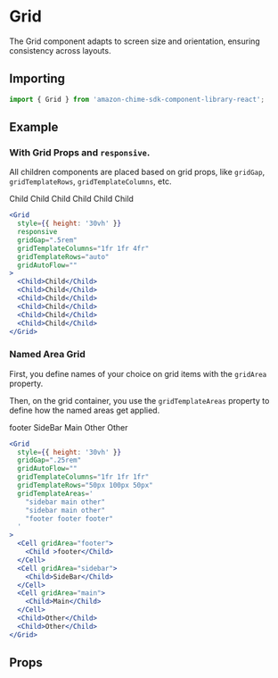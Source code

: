 

# Grid

The Grid component adapts to screen size and orientation, ensuring consistency across layouts.

## Importing

```javascript
import { Grid } from 'amazon-chime-sdk-component-library-react';
```

## Example

### With Grid Props and `responsive`.

All children components are placed based on grid props,
like `gridGap`, `gridTemplateRows`, `gridTemplateColumns`, etc.

<ThemeProvider theme={lightTheme}>
  <Preview>
    <Grid
      style={{ height: '30vh' }}
      responsive
      gridGap=".5rem"
      gridTemplateColumns="1fr 1fr 4fr"
      gridTemplateRows="auto"
      gridAutoFlow=""
    >
      <Child>Child</Child>
      <Child>Child</Child>
      <Child>Child</Child>
      <Child>Child</Child>
      <Child>Child</Child>
      <Child>Child</Child>
    </Grid>
  </Preview>
</ThemeProvider>

```jsx
<Grid
  style={{ height: '30vh' }}
  responsive
  gridGap=".5rem"
  gridTemplateColumns="1fr 1fr 4fr"
  gridTemplateRows="auto"
  gridAutoFlow=""
>
  <Child>Child</Child>
  <Child>Child</Child>
  <Child>Child</Child>
  <Child>Child</Child>
  <Child>Child</Child>
  <Child>Child</Child>
</Grid>
```

### Named Area Grid

First, you define names of your choice on grid items with the `gridArea` property.

Then, on the grid container, you use the `gridTemplateAreas` property to define how the named areas get applied.

<ThemeProvider theme={lightTheme}>
  <Preview>
    <Grid
      style={{ height: '30vh' }}
      gridGap=".25rem"
      gridAutoFlow=""
      gridTemplateColumns="1fr 1fr 1fr"
      gridTemplateRows="50px 100px 50px"
      gridTemplateAreas='
        "sidebar main other"
        "sidebar main other"
        "footer footer footer"
      '
    >
      <Cell gridArea="footer">
        <Child >footer</Child>
      </Cell>
      <Cell gridArea="sidebar">
        <Child>SideBar</Child>
      </Cell>
      <Cell gridArea="main">
        <Child>Main</Child>
      </Cell>
      <Child>Other</Child>
      <Child>Other</Child>
    </Grid>
  </Preview>
</ThemeProvider>

```jsx
<Grid
  style={{ height: '30vh' }}
  gridGap=".25rem"
  gridAutoFlow=""
  gridTemplateColumns="1fr 1fr 1fr"
  gridTemplateRows="50px 100px 50px"
  gridTemplateAreas='
    "sidebar main other"
    "sidebar main other"
    "footer footer footer"
  '
>
  <Cell gridArea="footer">
    <Child >footer</Child>
  </Cell>
  <Cell gridArea="sidebar">
    <Child>SideBar</Child>
  </Cell>
  <Cell gridArea="main">
    <Child>Main</Child>
  </Cell>
  <Child>Other</Child>
  <Child>Other</Child>
</Grid>
```

## Props

<Props of={Grid} />
